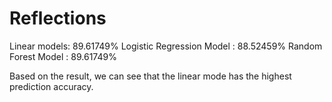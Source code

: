# Reflections
Linear models: 89.61749%
Logistic Regression Model : 88.52459%
Random Forest Model : 89.61749%

Based on the result, we can see that the linear mode has the highest prediction accuracy.
